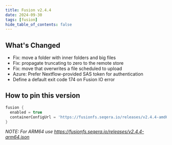 ```yaml
---
title: Fusion v2.4.4
date: 2024-09-30
tags: [fusion]
hide_table_of_contents: false
---
```


## What's Changed

- Fix: move a folder with inner folders and big files
- Fix: propagate truncating to zero to the remote store
- Fix: move that overwrites a file scheduled to upload
- Azure: Prefer Nextflow-provided SAS token for authentication
- Define a default exit code 174 on Fusion IO error

## How to pin this version

```groovy
fusion {
  enabled = true
  containerConfigUrl = 'https://fusionfs.seqera.io/releases/v2.4.4-amd64.json'
}
```

_NOTE: For ARM64 use https://fusionfs.seqera.io/releases/v2.4.4-arm64.json_

